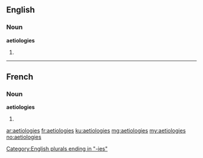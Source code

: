 ==English==

===Noun===
'''aetiologies'''

# {{plural of|aetiology}}

[[Category:English plurals ending in "-ies"]]

----

==French==

===Noun===
'''aetiologies''' {{f}}

# {{plural of|aetiologie|lang=fr}}

[[ar:aetiologies]]
[[fr:aetiologies]]
[[ku:aetiologies]]
[[mg:aetiologies]]
[[my:aetiologies]]
[[no:aetiologies]]